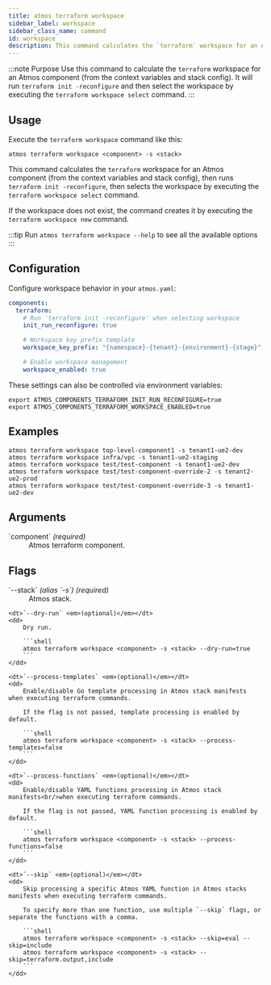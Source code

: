 ```yaml
---
title: atmos terraform workspace
sidebar_label: workspace
sidebar_class_name: command
id: workspace
description: This command calculates the `terraform` workspace for an Atmos component (from the context variables and stack config). It runs `terraform init -reconfigure` and selects the workspace by executing the `terraform workspace select` command.
---
```


:::note Purpose
Use this command to calculate the `terraform` workspace for an Atmos component (from the context variables and stack config). It will
run `terraform init -reconfigure` and then select the workspace by executing the `terraform workspace select` command.
:::

<Screengrab title="atmos terraform workspace --help" slug="atmos-terraform-workspace--help" />

## Usage

Execute the `terraform workspace` command like this:

```shell
atmos terraform workspace <component> -s <stack>
```

This command calculates the `terraform` workspace for an Atmos component (from the context variables and stack config), then
runs `terraform init -reconfigure`, then selects the workspace by executing the `terraform workspace select` command.

If the workspace does not exist, the command creates it by executing the `terraform workspace new` command.

:::tip
Run `atmos terraform workspace --help` to see all the available options
:::

## Configuration

Configure workspace behavior in your `atmos.yaml`:

```yaml
components:
  terraform:
    # Run 'terraform init -reconfigure' when selecting workspace
    init_run_reconfigure: true

    # Workspace key prefix template
    workspace_key_prefix: "{namespace}-{tenant}-{environment}-{stage}"

    # Enable workspace management
    workspace_enabled: true
```

These settings can also be controlled via environment variables:
```shell
export ATMOS_COMPONENTS_TERRAFORM_INIT_RUN_RECONFIGURE=true
export ATMOS_COMPONENTS_TERRAFORM_WORKSPACE_ENABLED=true
```

## Examples

```shell
atmos terraform workspace top-level-component1 -s tenant1-ue2-dev
atmos terraform workspace infra/vpc -s tenant1-ue2-staging
atmos terraform workspace test/test-component -s tenant1-ue2-dev
atmos terraform workspace test/test-component-override-2 -s tenant2-ue2-prod
atmos terraform workspace test/test-component-override-3 -s tenant1-ue2-dev
```

## Arguments

<dl>
    <dt>`component` <em>(required)</em></dt>
    <dd>
        Atmos terraform component.
    </dd>
</dl>

## Flags

<dl>
    <dt>`--stack` <em>(alias `-s`)</em> <em>(required)</em></dt>
    <dd>
        Atmos stack.
    </dd>

    <dt>`--dry-run` <em>(optional)</em></dt>
    <dd>
        Dry run.

        ```shell
        atmos terraform workspace <component> -s <stack> --dry-run=true
        ```
    </dd>

    <dt>`--process-templates` <em>(optional)</em></dt>
    <dd>
        Enable/disable Go template processing in Atmos stack manifests when executing terraform commands.

        If the flag is not passed, template processing is enabled by default.

        ```shell
        atmos terraform workspace <component> -s <stack> --process-templates=false
        ```
    </dd>

    <dt>`--process-functions` <em>(optional)</em></dt>
    <dd>
        Enable/disable YAML functions processing in Atmos stack manifests<br/>when executing terraform commands.

        If the flag is not passed, YAML function processing is enabled by default.

        ```shell
        atmos terraform workspace <component> -s <stack> --process-functions=false
        ```
    </dd>

    <dt>`--skip` <em>(optional)</em></dt>
    <dd>
        Skip processing a specific Atmos YAML function in Atmos stacks manifests when executing terraform commands.

        To specify more than one function, use multiple `--skip` flags, or separate the functions with a comma.

        ```shell
        atmos terraform workspace <component> -s <stack> --skip=eval --skip=include
        atmos terraform workspace <component> -s <stack> --skip=terraform.output,include
        ```
    </dd>
</dl>
